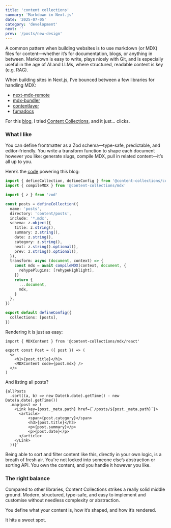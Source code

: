 ```yaml
---
title: 'content collections'
summary: 'Markdown in Next.js'
date: '2025-07-05'
category: 'development'
next: ''
prev: '/posts/new-design'
---
```


A common pattern when building websites is to use markdown (or MDX) files for content—whether it’s for documentation, blogs, or anything in between. Markdown is easy to write, plays nicely with Git, and is especially useful in the age of AI and LLMs, where structured, readable content is key (e.g. RAG).

When building sites in Next.js, I’ve bounced between a few libraries for handling MDX:

- [next-mdx-remote](https://github.com/hashicorp/next-mdx-remote)
- [mdx-bundler](https://github.com/kentcdodds/mdx-bundler)
- [contentlayer](https://github.com/contentlayerdev/contentlayer)
- [fumadocs](https://github.com/fumadocs/fumadocs)

For this [blog](/#posts), I tried [Content Collections](https://www.content-collections.dev), and it just… clicks.

### What I like

You can define frontmatter as a Zod schema—type-safe, predictable, and editor-friendly. You write a transform function to shape each document however you like: generate slugs, compile MDX, pull in related content—it’s all up to you.

Here’s the [code](https://github.com/mhurhangee/neucorner) powering this blog:

```ts
import { defineCollection, defineConfig } from '@content-collections/core'
import { compileMDX } from '@content-collections/mdx'

import { z } from 'zod'

const posts = defineCollection({
  name: 'posts',
  directory: 'content/posts',
  include: '*.mdx',
  schema: z.object({
    title: z.string(),
    summary: z.string(),
    date: z.string(),
    category: z.string(),
    next: z.string().optional(),
    prev: z.string().optional(),
  }),
  transform: async (document, context) => {
    const mdx = await compileMDX(context, document, {
      rehypePlugins: [rehypeHighlight],
    })
    return {
      ...document,
      mdx,
    }
  },
})

export default defineConfig({
  collections: [posts],
})
```

Rendering it is just as easy:

```tsx
import { MDXContent } from '@content-collections/mdx/react'

export const Post = ({ post }) => (
  <>
    <h1>{post.title}</h1>
    <MDXContent code={post.mdx} />
  </>
)
```

And listing all posts?

```tsx
{allPosts
  .sort((a, b) => new Date(b.date).getTime() - new Date(a.date).getTime())
  .map(post => (
    <Link key={post._meta.path} href={`/posts/${post._meta.path}`}>
      <article>
          <span>{post.category}</span>
          <h3>{post.title}</h3>
          <p>{post.summary}</p>
          <p>{post.date}</p>
      </article>
    </Link>
  ))}`
```

Being able to sort and filter content like this, directly in your own logic, is a breath of fresh air. You're not locked into someone else’s abstraction or sorting API. You own the content, and you handle it however you like.

### The right balance

Compared to other libraries, Content Collections strikes a really solid middle ground. Modern, structured, type-safe, and easy to implement and customise without needless complexity or abstraction.

You define what your content is, how it’s shaped, and how it’s rendered.

It hits a sweet spot.
